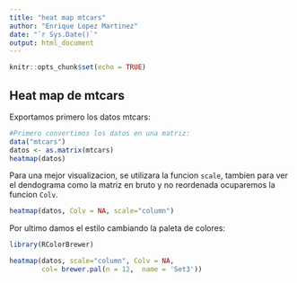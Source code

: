 ```yaml
---
title: "heat map mtcars"
author: "Enrique Lopez Martinez"
date: "`r Sys.Date()`"
output: html_document
---
```


```r
knitr::opts_chunk$set(echo = TRUE)
```

## Heat map de mtcars
Exportamos primero los datos mtcars:

```r
#Primero convertimos los datos en una matriz:
data("mtcars")
datos <- as.matrix(mtcars)
heatmap(datos)
```

Para una mejor visualizacion, se utilizara la funcion `scale`, tambien para ver el dendograma como la matriz en bruto y no reordenada ocuparemos la funcion `Colv`.

```r

heatmap(datos, Colv = NA, scale="column")

```

Por ultimo damos el estilo cambiando la paleta de colores:

```r
library(RColorBrewer)

heatmap(datos, scale="column", Colv = NA, 
        col= brewer.pal(n = 12,  name = 'Set3'))

```

